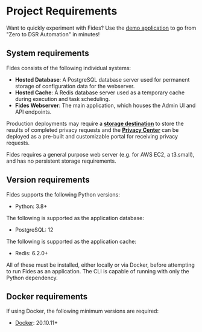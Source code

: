 
# Project Requirements

<Callout emoji="ⓘ">Want to quickly experiment with Fides? Use the [demo application](./sample_project) to go from "Zero to DSR Automation" in minutes!</Callout>

## System requirements 

Fides consists of the following individual systems:

* **Hosted Database**: A PostgreSQL database server used for permanent storage of configuration data for the webserver.
* **Hosted Cache**: A Redis database server used as a temporary cache during execution and task scheduling.
* **Fides Webserver**: The main application, which houses the Admin UI and API endpoints.

Production deployments may require a **[storage destination](../dsr_support/storage/)** to store the results of completed privacy requests and the [**Privacy Center**](../dsr_quickstart/privacy_center) can be deployed as a pre-built and customizable portal for receiving privacy requests.

Fides requires a general purpose web server (e.g. for AWS EC2, a t3.small), and has no persistent storage requirements.

## Version requirements

Fides supports the following Python versions:

* Python: 3.8+

The following is supported as the application database:

* PostgreSQL: 12

The following is supported as the application cache:

* Redis: 6.2.0+

All of these must be installed, either locally or via Docker, before attempting to run Fides as an application. The CLI is capable of running with only the Python dependency.

## Docker requirements

If using Docker, the following minimum versions are required:

* [Docker](https://www.docker.com/products/docker-desktop): 20.10.11+

